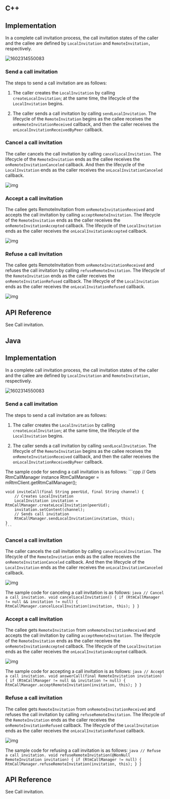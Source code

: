 <PlatformWrapper platform="linux">
        
## C++

## Implementation

In a complete call invitation process, the call invitation states of the caller and the callee are defined by `LocalInvitation` and `RemoteInvitation,` respectively.

![1602314550083](https://web-cdn.agora.io/docs-files/1602314550083)

### Send a call invitation

The steps to send a call invitation are as follows:

1.  The caller creates the `LocalInvitation` by calling `createLocalInvitation`; at the same time, the lifecycle of the `LocalInvitation` begins.

2.  The caller sends a call invitation by calling `sendLocalInvitation`. The lifecycle of the `RemoteInvitation` begins as the callee receives the `onRemoteInvitationReceived` callback, and then the caller receives the `onLocalInvitationReceivedByPeer` callback.

### Cancel a call invitation

The caller cancels the call invitation by calling `cancelLocalInvitation`. The lifecycle of the `RemoteInvitation` ends as the callee receives the `onRemoteInvitationCanceled` callback. And then the lifecycle of the `LocalInvitation` ends as the caller receives the `onLocalInvitationCanceled` callback.

![img](https://web-cdn.agora.io/docs-files/1598604387439)

### Accept a call invitation

The callee gets RemoteInvitation from `onRemoteInvitationReceived` and accepts the call invitation by calling `acceptRemoteInvitation`. The lifecycle of the `RemoteInvitation` ends as the caller receives the `onRemoteInvitationAccepted` callback. The lifecycle of the `LocalInvitation` ends as the caller receives the `onLocalInvitationAccepted` callback.

![img](https://web-cdn.agora.io/docs-files/1598604394009)

### Refuse a call invitation

The callee gets RemoteInvitation from `onRemoteInvitationReceived` and refuses the call invitation by calling `refuseRemoteInvitation`. The lifecycle of the `RemoteInvitation` ends as the caller receives the `onRemoteInvitationRefused` callback. The lifecycle of the `LocalInvitation` ends as the caller receives the `onLocalInvitationRefused` callback.

![img](https://web-cdn.agora.io/docs-files/1598604400671)

## API Reference

See <Link to="{{Global.SIGNALING_API_REF_CPP_ROOT}}/index.html#callinvitation">Call invitation</Link>.

## Java

## Implementation

In a complete call invitation process, the call invitation states of the caller and the callee are defined by `LocalInvitation` and `RemoteInvitation,` respectively.

![1602314550083](https://web-cdn.agora.io/docs-files/1602314550083)

### Send a call invitation

The steps to send a call invitation are as follows:

1.  The caller creates the `LocalInvitation` by calling `createLocalInvitation`; at the same time, the lifecycle of the `LocalInvitation` begins.

2.  The caller sends a call invitation by calling `sendLocalInvitation`. The lifecycle of the `RemoteInvitation` begins as the callee receives the `onRemoteInvitationReceived` callback, and then the caller receives the `onLocalInvitationReceivedByPeer` callback.

The sample code for sending a call invitation is as follows:
    ```cpp
    // Gets RtmCallManager instance
    RtmCallManager = mRtmClient.getRtmCallManager();

    void inviteCall(final String peerUid, final String channel) {
        // Creates LocalInvitation
        LocalInvitation invitation = RtmCallManager.createLocalInvitation(peerUid);
        invitation.setContent(channel);
        // Sends call invitation
        RtmCallManager.sendLocalInvitation(invitation, this);
    }
    ```

### Cancel a call invitation

The caller cancels the call invitation by calling `cancelLocalInvitation`. The lifecycle of the `RemoteInvitation` ends as the callee receives the `onRemoteInvitationCanceled` callback. And then the lifecycle of the `LocalInvitation` ends as the caller receives the `onLocalInvitationCanceled` callback.

![img](https://web-cdn.agora.io/docs-files/1598604551624)

The sample code for canceling a call invitation is as follows:
    ```java
    // Cancel a call invitation.
    void cancelLocalInvitation() {
            if (RtmCallManager != null && invitation != null) {
                RtmCallManager.cancelLocalInvitation(invitation, this);
            }
        }
    ```
### Accept a call invitation

The callee gets `RemoteInvitation` from `onRemoteInvitationReceived` and accepts the call invitation by calling `acceptRemoteInvitation`. The lifecycle of the `RemoteInvitation` ends as the caller receives the `onRemoteInvitationAccepted` callback. The lifecycle of the `LocalInvitation` ends as the caller receives the `onLocalInvitationAccepted` callback.

![img](https://web-cdn.agora.io/docs-files/1598604558155)

The sample code for accepting a call invitation is as follows:
    ```java
    // Accept a call invitation.
    void answerCall(final RemoteInvitation invitation) {
            if (RtmCallManager != null && invitation != null) {
                RtmCallManager.acceptRemoteInvitation(invitation, this);
            }
        }
    ```
### Refuse a call invitation

The callee gets `RemoteInvitation` from `onRemoteInvitationReceived` and refuses the call invitation by calling `refuseRemoteInvitation`. The lifecycle of the `RemoteInvitation` ends as the caller receives the `onRemoteInvitationRefused` callback. The lifecycle of the `LocalInvitation` ends as the caller receives the `onLocalInvitationRefused` callback.

![img](https://web-cdn.agora.io/docs-files/1598604564189)

The sample code for refusing a call invitation is as follows:
    ```java
    // Refuse a call invitation.
    void refuseRemoteInvitation(@NonNull RemoteInvitation invitation) {
            if (RtmCallManager != null) {
                RtmCallManager.refuseRemoteInvitation(invitation, this);
            }
        }
    ```
## API Reference

See <Link to="{{Global.SIGNALING_API_REF_LINUX_JAVA_ROOT}}/index.html#callinvitation">Call invitation</Link>.
</PlatformWrapper>
